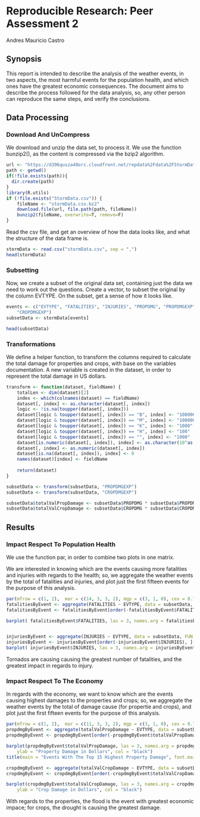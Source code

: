 # Reproducible Research: Peer Assessment 2
Andres Mauricio Castro

## Synopsis
This report is intended to describe the analysis of the weather events, in two aspects, the most harmful events for the population health, and which ones have the greatest economic consequences.
The document aims to describe the process followed for the data analysis, so, any other person can reproduce the same steps, and verify the conclusions.

## Data Processing

### Download And UnCompress
We download and unzip the data set, to process it.
We use the function bunzip2(), as the content is compressed via the bzip2 algorithm.

```r
url <- "https://d396qusza40orc.cloudfront.net/repdata%2Fdata%2FStormData.csv.bz2"
path <- getwd()
if(!file.exists(path)){ 
  dir.create(path)
}
library(R.utils)
if (!file.exists("StormData.csv")) {
    fileName <- "stormData.csv.bz2"
    download.file(url, file.path(path, fileName))
    bunzip2(fileName, overwrite=T, remove=F)
}
```

Read the csv file, and get an overview of how the data looks like, and what the structure of the data frame is.
```r
stormData <- read.csv("stormData.csv", sep = ",")
head(stormData)
```
### Subsetting

Now, we create a subset of the original data set, containing just the data we need to work out the questions.
Create a vector, to subset the original by the column EVTYPE.
On the subset, get a sense of how it looks like.
```r
events <- c("EVTYPE", "FATALITIES", "INJURIES", "PROPDMG", "PROPDMGEXP", "CROPDMG", 
    "CROPDMGEXP")
subsetData <- stormData[events]

head(subsetData)
```

### Transformations
We define a helper function, to transform the columns required to calculate the total damage for properties and crops, with base on the variables documentation.
A new variable is created in the dataset, in order to represent the total damage in US dollars. 
```r
transform <- function(dataset, fieldName) {
    totalLen <- dim(dataset)[2]
    index <- which(colnames(dataset) == fieldName)
    dataset[, index] <- as.character(dataset[, index])
    logic <- !is.na(toupper(dataset[, index]))
    dataset[logic & toupper(dataset[, index]) == "B", index] <- "1000000000"
    dataset[logic & toupper(dataset[, index]) == "M", index] <- "1000000"
    dataset[logic & toupper(dataset[, index]) == "K", index] <- "1000"
    dataset[logic & toupper(dataset[, index]) == "H", index] <- "100"
    dataset[logic & toupper(dataset[, index]) == "", index] <- "1000"
    dataset[is.numeric(dataset[, index]), index] <- as.character(10^as.numeric(dataset[, index]))
    dataset[, index] <- as.numeric(dataset[, index])
    dataset[is.na(dataset[, index]), index] <- 0
    names(dataset)[index] <- fieldName
    
    return(dataset)
}

subsetData <- transform(subsetData, "PROPDMGEXP")
subsetData <- transform(subsetData, "CROPDMGEXP")

subsetData$totalValPropDamage <- subsetData$PROPDMG * subsetData$PROPDMGEXP
subsetData$totalValCropDamage <- subsetData$CROPDMG * subsetData$CROPDMGEXP
```

## Results

### Impact Respect To Population Health
We use the function par, in order to combine two plots in one matrix.

We are interested in knowing which are the events causing more fatalities and injuries with regards to the health; so, we aggregate the weather events by the total of fatalities and injuries, and plot just the first fifteen events for the purpose of this analysis.
```r
par(mfrow = c(1, 2),  mar = c(14, 3, 3, 2), mgp = c(3, 1, 0), cex = 0.7)
fatalitiesByEvent <- aggregate(FATALITIES ~ EVTYPE, data = subsetData, FUN = sum)
fatalitiesByEvent <- fatalitiesByEvent[order(-fatalitiesByEvent$FATALITIES), ][1:15, ]

barplot( fatalitiesByEvent$FATALITIES, las = 3, names.arg = fatalitiesByEvent$EVTYPE,  main = "Weather Events With The Top 15 Highest Fatalities", ylab = "Number of fatalities", col = "black")


injuriesByEvent <- aggregate(INJURIES ~ EVTYPE, data = subsetData, FUN = sum)
injuriesByEvent <- injuriesByEvent[order(-injuriesByEvent$INJURIES), ][1:15, ]
barplot( injuriesByEvent$INJURIES, las = 3, names.arg = injuriesByEvent$EVTYPE, main = "Weather Events With the Top 15 Highest Injuries", ylab = "Number of injuries", col = "black")
```

Tornados are causing causing the greatest number of fatalities, and the greatest impact in regards to injury.

### Impact Respect To The Economy
In regards with the economy, we want to know which are the events causing highest damages to the properties and crops; so, we aggregate the weather events by the total of damage cause (for propertie and crops), and plot just the first fifteen events for the purpose of this analysis.
```r
par(mfrow = c(1, 2),  mar = c(11, 3, 3, 2), mgp = c(3, 1, 0), cex = 0.7)
propdmgByEvent <- aggregate(totalValPropDamage ~ EVTYPE, data = subsetData, FUN = sum)
propdmgByEvent <- propdmgByEvent[order(-propdmgByEvent$totalValPropDamage), ][1:15, ]

barplot(propdmgByEvent$totalValPropDamage, las = 3, names.arg = propdmgByEvent$EVTYPE,  
    ylab = "Property Damage in Dollars", col = "black")
title(main = "Events With The Top 15 Highest Property Damage", font.main = 1)

cropdmgByEvent <- aggregate(totalValCropDamage ~ EVTYPE, data = subsetData, FUN = sum)
cropdmgByEvent <- cropdmgByEvent[order(-cropdmgByEvent$totalValCropDamage), ][1:15, ]

barplot(cropdmgByEvent$totalValCropDamage, las = 3, names.arg = cropdmgByEvent$EVTYPE, main = "Events With The Top 15 Highest Crop Damage", 
    ylab = "Crop Damage in Dollars", col = "black")
```
    
With regards to the properties, the flood is the event with greatest economic impace; for crops, the drought is causing the greatest damage.

